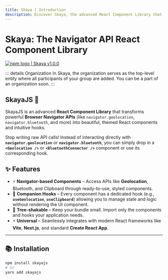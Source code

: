 ```yaml
---
title: Skaya | Introduction
description: Discover Skaya, the advanced React Component Library that supercharges your apps by exposing browser Navigator APIs as beautiful, themed components and intuitive hooks.
---
```


# Skaya: The Navigator API React Component Library
<div
  style={{
    display: "flex",
    alignItems: "center",
    borderRadius: "4px",
    height: "20px",
    border: "2px solid red",
    padding: "1rem",
  }}
>
  <a
    href="https://www.npmjs.com/package/skaya"
    target="_blank"
    style={{
      display: "flex",
      alignItems: "center",
      gap: "0.5rem",
      color: "#cb3837",
      textDecoration: "none",
      fontWeight: "bold"
    }}
  >
    <img
      src="/logo/npm-logo-red.png"
      alt="npm logo"
      style={{ height: "12px" }}
    />
    <span>| Skaya v1.0.0</span>
  </a>
</div>

::: details Organization
In Skaya, the organization serves as the top-level entity where all participants of your group are added. You can be a part of an organization soon.
:::

## SkayaJS 🚀

SkayaJS is an advanced **React Component Library** that transforms powerful **Browser Navigator APIs** (like `navigator.geolocation`, `navigator.bluetooth`, and more) into beautiful, themed React components and intuitive hooks.

Stop writing raw API calls! Instead of interacting directly with **`navigator.geolocation`** or **`navigator.bluetooth`**, you can simply drop in a **`<Geolocation />`** or **`<BluetoothConnector />`** component or use its corresponding hook.

## ✨ Features

- ⚡ **Navigator-based Components** – Access APIs like **Geolocation**, Bluetooth, and Clipboard through ready-to-use, styled components.  
- 🧩 **Companion Hooks** – Every component has a dedicated hook (e.g., **`useGeolocation`**, **`useClipboard`**) allowing you to manage state and logic without rendering the UI component.  
- 🔌 **Tree-shakable** – Keep your bundle small. Import only the components and hooks your application needs.  
- ⚡ **Universal** – Seamlessly integrates with modern React frameworks like **Vite**, **Next.js**, and standard **Create React App**.  

---

## 📚 Installation

```bash
npm install skayajs
# or
yarn add skayajs
```